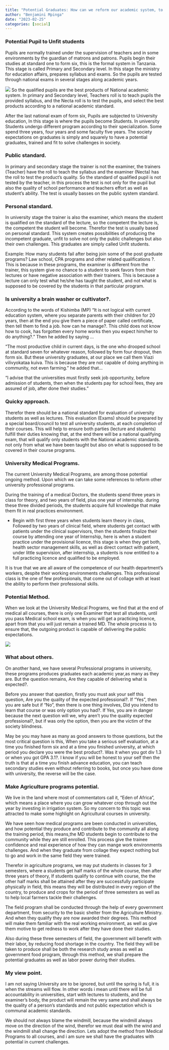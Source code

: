```yaml
---
title: "Potential Graduates: How can we reform our academic system, to maximise potential graduates.?"
author: "Benjamini Mpinga"
date: "2023-02-25"
categories: [social]
---
```


### Potential Pupil to Unfit students

Pupils are normally trained under the supervision of teachers and in some environments by the guardian of matrons and patrons. Pupils begin their studies at standard one to form six, this is the formal system in Tanzania. This stage is called Primary and Secondary level. In this stage the ministry for education affairs, prepares syllabus and exams. So the pupils are tested through national exams in several stages along academic years. 

![](naj1.jpg)
So the qualified pupils are the best products of National academic system. In primary and Secondary level, Teachers roll is to teach pupils the provided syllabus, and the Necta roll is to test the pupils, and select the best products according to a national academic standard.

After the last national exam of form six, Pupils are subjected to University education, In this stage is where the pupils become Students. In university Students undergo different program according to their specialization. Some spend three years, four years and some faculty five years. The society expectations on graduates is simply and squarely to have a potential graduates, trained and fit to solve challenges in society. 

### Public standard.

In primary and secondary stage the trainer is not the examiner, the trainers (Teacher) have the roll to teach the syllabus and the examiner (Necta) has the roll to test the product's quality. So the standard of qualified pupil is not tested by the teacher, in this process the test is not only for the pupil but also the quality of school performance and teachers effort as well as student's ability. The test is usually basses on the public system standard.

### Personal standard.

In university stage the trainer is also the examiner, which means the student is qualified on the standard of the lecture, so the competent the lecture is, the competent the student will become. Therefor the test is usually based on personal standard. This system creates possibilities of producing the incompetent graduate, unfit to solve not only the public challenges but also their own challenges. This graduates are simply called Unfit students.

Example: How many students fail after being join some of the post graduate programs? Law school, CPA programs and other related qualifications ?. This is because in these programs, the examiner is different from the trainer, this system give no chance to a student to seek favors from their lectures or have negative association with their trainers. This is because a lecture can only test what he/she has taught the student, and not what is supposed to be covered by the students in that particular program.

### Is university a brain washer or cultivator?.

According to the words of Kishimba (MP) "It is not logical with current education system, where you separate parents with their children for 20 years, then at the end you give them a piece of paper called certificate, then tell them to find a job. how can he manage?. This child does not know how to cook, has forgotten every home works then you expect him/her to do anything?." Then he added by saying ...

"The most productive child in current days, is the one who drooped school at standard seven for whatever reason, followed by form four dropout, then form six. But these university graduates, at our place we call them Viazi vilivyokataa kuiva. This is because they are not capable of doing anything in community, not even farming." he added that...

"I advise that the universities must firstly seek job opportunity, before admission of students, then when the students pay for school fees, they are assured of job, after done their studies." 

### Quicky approach.

Therefor there should be a national standard for evaluation of university students as well as lectures. This evaluation (Exams) should be prepared by a special board/council to test all university students, at each completion of their courses. This will help to ensure both parties (lecture and students) fulfill their duties knowing that, at the end there will be a national qualifying exam, that will qualify only students with the National academic standards. not only from what we have been taught but also on what is supposed to be covered in their course programs.

### University Medical Programs.

The current University Medical Programs, are among those potential ongoing method. Upon which we can take some references to reform other university professional programs.

During the training of a medical Doctors, the students spend three years in class for theory, and two years of field, plus one year of internship. during these three divided periods, the students acquire full knowledge that make them fit in real practices environment.

- Begin with first three years when students learn theory in class, Followed by two years of clinical field, where students get contact with patients under the clinical supervisors, then the students finalize their course by attending one year of Internship, here is when a student practice under the provisional licence, this stage is when they get both, health sector management skills, as well as direct contact with patient, under little supervision, after internship, a students is now entitled to a full practicing licence and qualified to be employed.

It is true that we are all aware of the competence of our health department's workers, despite their working environments challenges. This professional class is the one of few professionals, that come out of collage with at least the ability to perform their professional skills.

### Potential Method.

When we look at the University Medical Programs, we find that at the end of medical all courses, there is only one Examiner that test all students, until you pass Medical school exam, is when you will get a practicing licence, apart from that you will just remain a trained MD. The whole process is to ensure that, the outgoing product is capable of delivering the public expectations.

![](kongolo.jpg)

### What about others.

On another hand, we have several Professional programs in university, these programs produces graduates each academic year,as many as they are. But the question remains, Are they capable of delivering what is expected?.

Before you answer that question, firstly you must ask your self this question, Are you the quality of the expected professional?. If "Yes", then you are safe but if "No", then there is one thing involves, Did you intend to learn that course or was only option you had?. If Yes, you are in danger because the next question will we, why aren't you the quality expected professional?, but if was only the option, then you are the victim of the society blindness.

May be you may have as many as good answers to those questions, but the most critical question is this, When you take a serious self evaluation, at a time you finished form six and at a time you finished university, at which period you declare you were the best product?. Was it when you got div 1.3 or when you got GPA 3.1?. I know if you will be honest to your self then the truth is that at a time you finish advance education, you can teach secondary studies even without referring to books, but once you have done with university, the reverse will be the case.

### Make Agriculture programs potential.

We live in the land where most of commentators call it, "Eden of Africa", which means a place where you can grow whatever crop through out the year by investing in irrigation system. So my concern to this topic was attracted to make some highlight on Agricultural courses in university. 

We have seen how medical programs are been conducted in universities, and how potential they produce and contribute to the community all along the training period, this means,the MD students begin to contribute to the community while they are still enrolled. This process give the trainee confidence and real experience of how they can mange work environments challenges. And when they graduate from collage they expect nothing but to go and work in the same field they were trained.

Therefor in agriculture programs, we may put students in classes for 3 semesters, where a students get half marks of the whole course, then after three years of theory, If students qualify to continue with course, the the other half marks shall be attained after they are successfully participate physically in field, this means they will be distributed in every region of the country, to produce and crops for the period of three semesters as well as to help local farmers tackle their challenges.

The field program shall be conducted through the help of every government department, from security to the basic shelter from the Agriculture Ministry. And when they qualify they are now awarded their degrees. This method will make them familiar with the real working environment, as well as give them motive to get redness to work after they have done their studies.

Also during these three semesters of field, the government will benefit with their labor, by reducing food shortage in the country. The field they will be taken to produce shall be both the research study areas as well as government food program, through this method, we shall prepare the potential graduates as well as labor power during their studies.

### My view point.

I am not saying University are to be ignored, but until the spring is full, it is when the streams will flow. In other words i mean until there will be full accountability in universities, start with lectures to students, and the examiner's body, the product will remain the very same and shall always be the quality of a person's standards and not public expectation which is communal academic standards.

We should not always blame the windmill, because the windmill always move on the direction of the wind, therefor we must deal with the wind and the windmill shall change the direction. Lets adopt the method from Medical Programs to all courses, and i am sure we shall have the graduates with potential in current challenges.









